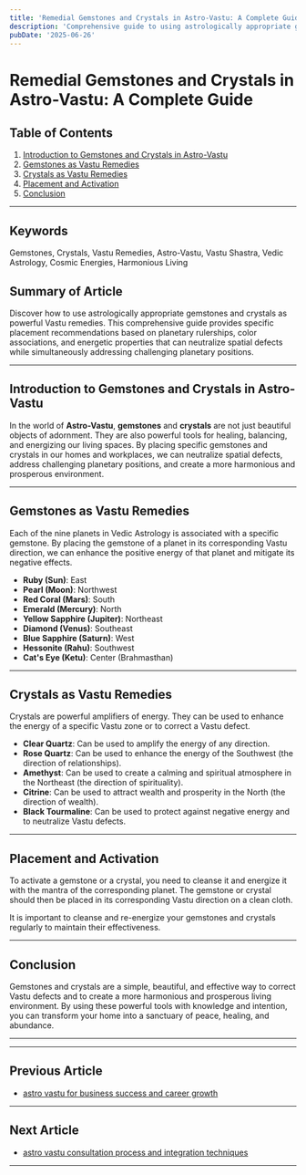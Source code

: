 ```yaml
---
title: 'Remedial Gemstones and Crystals in Astro-Vastu: A Complete Guide'
description: 'Comprehensive guide to using astrologically appropriate gemstones and crystals as Vastu remedies, including specific placement recommendations based on planetary rulerships, color associations, and energetic properties that can neutralize spatial defects while simultaneously addressing challenging planetary positions.'
pubDate: '2025-06-26'
---
```


# Remedial Gemstones and Crystals in Astro-Vastu: A Complete Guide

## Table of Contents
1. [Introduction to Gemstones and Crystals in Astro-Vastu](#introduction-to-gemstones-and-crystals-in-astro-vastu)
2. [Gemstones as Vastu Remedies](#gemstones-as-vastu-remedies)
3. [Crystals as Vastu Remedies](#crystals-as-vastu-remedies)
4. [Placement and Activation](#placement-and-activation)
5. [Conclusion](#conclusion)

---

## Keywords
Gemstones, Crystals, Vastu Remedies, Astro-Vastu, Vastu Shastra, Vedic Astrology, Cosmic Energies, Harmonious Living

## Summary of Article
Discover how to use astrologically appropriate gemstones and crystals as powerful Vastu remedies. This comprehensive guide provides specific placement recommendations based on planetary rulerships, color associations, and energetic properties that can neutralize spatial defects while simultaneously addressing challenging planetary positions.

---

## Introduction to Gemstones and Crystals in Astro-Vastu

In the world of **Astro-Vastu**, **gemstones** and **crystals** are not just beautiful objects of adornment. They are also powerful tools for healing, balancing, and energizing our living spaces. By placing specific gemstones and crystals in our homes and workplaces, we can neutralize spatial defects, address challenging planetary positions, and create a more harmonious and prosperous environment.

---

## Gemstones as Vastu Remedies

Each of the nine planets in Vedic Astrology is associated with a specific gemstone. By placing the gemstone of a planet in its corresponding Vastu direction, we can enhance the positive energy of that planet and mitigate its negative effects.

- **Ruby (Sun)**: East
- **Pearl (Moon)**: Northwest
- **Red Coral (Mars)**: South
- **Emerald (Mercury)**: North
- **Yellow Sapphire (Jupiter)**: Northeast
- **Diamond (Venus)**: Southeast
- **Blue Sapphire (Saturn)**: West
- **Hessonite (Rahu)**: Southwest
- **Cat's Eye (Ketu)**: Center (Brahmasthan)

---

## Crystals as Vastu Remedies

Crystals are powerful amplifiers of energy. They can be used to enhance the energy of a specific Vastu zone or to correct a Vastu defect.

- **Clear Quartz**: Can be used to amplify the energy of any direction.
- **Rose Quartz**: Can be used to enhance the energy of the Southwest (the direction of relationships).
- **Amethyst**: Can be used to create a calming and spiritual atmosphere in the Northeast (the direction of spirituality).
- **Citrine**: Can be used to attract wealth and prosperity in the North (the direction of wealth).
- **Black Tourmaline**: Can be used to protect against negative energy and to neutralize Vastu defects.

---

## Placement and Activation

To activate a gemstone or a crystal, you need to cleanse it and energize it with the mantra of the corresponding planet. The gemstone or crystal should then be placed in its corresponding Vastu direction on a clean cloth.

It is important to cleanse and re-energize your gemstones and crystals regularly to maintain their effectiveness.

---

## Conclusion

Gemstones and crystals are a simple, beautiful, and effective way to correct Vastu defects and to create a more harmonious and prosperous living environment. By using these powerful tools with knowledge and intention, you can transform your home into a sanctuary of peace, healing, and abundance.

---
---

## Previous Article
- [astro vastu for business success and career growth](200817_astro_vastu_for_business_success_and_career_growth.mdx)

---

## Next Article
- [astro vastu consultation process and integration techniques](200819_astro_vastu_consultation_process_and_integration_techniques.mdx)

---
